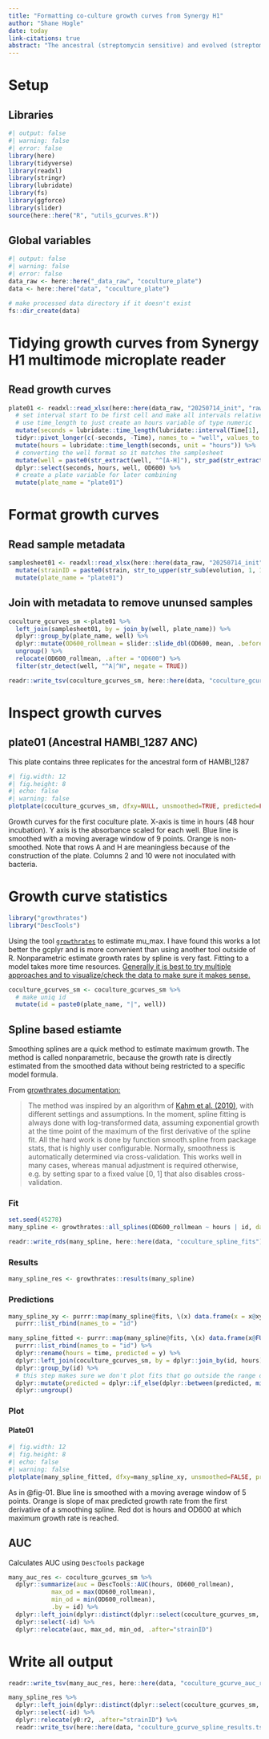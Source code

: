```yaml
---
title: "Formatting co-culture growth curves from Synergy H1"
author: "Shane Hogle"
date: today
link-citations: true
abstract: "The ancestral (streptomycin sensitive) and evolved (streptomycin resistant) forms of HAMBI_1287 and HAMBI_1977 were grown on adjacent 0.22 um membrane-separated wells in a Verasys co-culture plate. Note that due to the unique format of the plate rows A and H do not contain any data. Measurements were collected with a synergy H1 multimode microplate reader."
---
```


# Setup

## Libraries

```r
#| output: false
#| warning: false
#| error: false
library(here)
library(tidyverse)
library(readxl)
library(stringr)
library(lubridate)
library(fs)
library(ggforce)
library(slider)
source(here::here("R", "utils_gcurves.R"))
```

## Global variables

```r
#| output: false
#| warning: false
#| error: false
data_raw <- here::here("_data_raw", "coculture_plate")
data <- here::here("data", "coculture_plate")

# make processed data directory if it doesn't exist
fs::dir_create(data)
```

# Tidying growth curves from Synergy H1 multimode microplate reader 

## Read growth curves

```r
plate01 <- readxl::read_xlsx(here::here(data_raw, "20250714_init", "rawdata_versarys.xlsx"), sheet = 3, skip = 1) %>% 
  # set interval start to be first cell and make all intervals relative to that
  # use time_length to just create an hours variable of type numeric
  mutate(seconds = lubridate::time_length(lubridate::interval(Time[1], Time), unit = "second")) %>% 
  tidyr::pivot_longer(c(-seconds, -Time), names_to = "well", values_to = "OD600") %>%
  mutate(hours = lubridate::time_length(seconds, unit = "hours")) %>% 
  # converting the well format so it matches the samplesheet
  mutate(well = paste0(str_extract(well, "^[A-H]"), str_pad(str_extract(well, "\\d+"), width = 2, pad = "0", side = "left"))) %>% 
  dplyr::select(seconds, hours, well, OD600) %>% 
  # create a plate variable for later combining
  mutate(plate_name = "plate01")
```

# Format growth curves

## Read sample metadata

```r
samplesheet01 <- readxl::read_xlsx(here::here(data_raw, "20250714_init", "samplesheet.xlsx")) %>% 
  mutate(strainID = paste0(strain, str_to_upper(str_sub(evolution, 1, 1)))) %>% 
  mutate(plate_name = "plate01")
```

## Join with metadata to remove ununsed samples

```r
coculture_gcurves_sm <-plate01 %>% 
  left_join(samplesheet01, by = join_by(well, plate_name)) %>% 
  dplyr::group_by(plate_name, well) %>% 
  dplyr::mutate(OD600_rollmean = slider::slide_dbl(OD600, mean, .before = 2, .after = 2)) %>% 
  ungroup() %>% 
  relocate(OD600_rollmean, .after = "OD600") %>% 
  filter(str_detect(well, "^A|^H", negate = TRUE))

readr::write_tsv(coculture_gcurves_sm, here::here(data, "coculture_gcurves_smooth.tsv"))
```

# Inspect growth curves

## plate01 (Ancestral HAMBI_1287 ANC)

This plate contains three replicates for the ancestral form of HAMBI_1287

::: {#fig-01}
```r
#| fig.width: 12
#| fig.height: 8
#| echo: false
#| warning: false
plotplate(coculture_gcurves_sm, dfxy=NULL, unsmoothed=TRUE, predicted=FALSE, plate="plate01", rows=6, cols=12, page=1)
```
Growth curves for the first coculture plate. X-axis is time in hours (48 hour incubation). Y axis is the absorbance scaled for each well. Blue line is smoothed with a moving average window of 9 points. Orange is non-smoothed. Note that rows A and H are meaningless because of the construction of the plate. Columns 2 and 10 were not inoculated with bacteria.
:::

# Growth curve statistics

```r
library("growthrates")
library("DescTools")
```

Using the tool [`growthrates`](https://cran.r-project.org/web/packages/growthrates/index.html) to estimate mu_max. I have found this works a lot better the gcplyr and is more convenient than using another tool outside of R. Nonparametric estimate growth rates by spline is very fast. Fitting to a model takes more time resources. [Generally it is best to try multiple approaches and to visualize/check the data to make sure it makes sense.](https://www.frontiersin.org/journals/ecology-and-evolution/articles/10.3389/fevo.2023.1313500/full)

```r
coculture_gcurves_sm <- coculture_gcurves_sm %>% 
  # make uniq id
  mutate(id = paste0(plate_name, "|", well))
```

## Spline based estiamte

Smoothing splines are a quick method to estimate maximum growth. The method is called nonparametric, because the growth rate is directly estimated from the smoothed data without being restricted to a specific model formula.

From [growthrates documentation:](https://cran.r-project.org/web/packages/growthrates/growthrates.pdf)

> The method was inspired by an algorithm of [Kahm et al. (2010)](https://www.jstatsoft.org/article/view/v033i07), with different settings and assumptions. In the moment, spline fitting is always done with log-transformed data, assuming exponential growth at the time point of the maximum of the first derivative of the spline fit. All the hard work is done by function smooth.spline from package stats, that is highly user configurable. Normally, smoothness is automatically determined via cross-validation. This works well in many cases, whereas manual adjustment is required otherwise, e.g. by setting spar to a fixed value \[0, 1\] that also disables cross-validation.

### Fit

```r
set.seed(45278)
many_spline <- growthrates::all_splines(OD600_rollmean ~ hours | id, data = coculture_gcurves_sm, spar = 0.5)

readr::write_rds(many_spline, here::here(data, "coculture_spline_fits"))
```

### Results

```r
many_spline_res <- growthrates::results(many_spline)
```

### Predictions

```r
many_spline_xy <- purrr::map(many_spline@fits, \(x) data.frame(x = x@xy[1], y = x@xy[2])) %>% 
  purrr::list_rbind(names_to = "id") 

many_spline_fitted <- purrr::map(many_spline@fits, \(x) data.frame(x@FUN(x@obs$time, x@par))) %>% 
  purrr::list_rbind(names_to = "id") %>% 
  dplyr::rename(hours = time, predicted = y) %>% 
  dplyr::left_join(coculture_gcurves_sm, by = dplyr::join_by(id, hours)) %>% 
  dplyr::group_by(id) %>% 
  # this step makes sure we don't plot fits that go outside the range of the data
  dplyr::mutate(predicted = dplyr::if_else(dplyr::between(predicted, min(OD600_rollmean), max(OD600_rollmean)), predicted, NA_real_)) %>% 
  dplyr::ungroup()
```

### Plot

#### Plate01

::: {#fig-04}
```r
#| fig.width: 12
#| fig.height: 8
#| echo: false
#| warning: false
plotplate(many_spline_fitted, dfxy=many_spline_xy, unsmoothed=FALSE, predicted=TRUE, plate="plate01", rows=6, cols=12, page = 1)
```
As in @fig-01. Blue line is smoothed with a moving average window of 5 points. Orange is slope of max predicted growth rate from the first derivative of a smoothing spline. Red dot is hours and OD600 at which maximum growth rate is reached.
:::

## AUC

Calculates AUC using `DescTools` package

```r
many_auc_res <- coculture_gcurves_sm %>% 
  dplyr::summarize(auc = DescTools::AUC(hours, OD600_rollmean),
            max_od = max(OD600_rollmean),
            min_od = min(OD600_rollmean),
            .by = id) %>% 
  dplyr::left_join(dplyr::distinct(dplyr::select(coculture_gcurves_sm, plate_name:id)), by = join_by(id)) %>% 
  dplyr::select(-id) %>% 
  dplyr::relocate(auc, max_od, min_od, .after="strainID")
```

# Write all output

```r
readr::write_tsv(many_auc_res, here::here(data, "coculture_gcurve_auc_results.tsv")) 
```

```r
many_spline_res %>% 
  dplyr::left_join(dplyr::distinct(dplyr::select(coculture_gcurves_sm, plate_name:id)), by = join_by(id)) %>% 
  dplyr::select(-id) %>% 
  dplyr::relocate(y0:r2, .after="strainID") %>% 
  readr::write_tsv(here::here(data, "coculture_gcurve_spline_results.tsv"))
```
